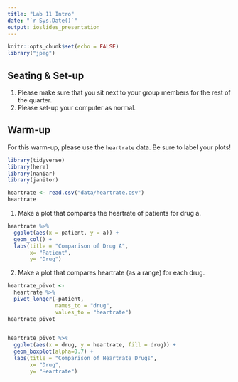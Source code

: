 ```yaml
---
title: "Lab 11 Intro"
date: "`r Sys.Date()`"
output: ioslides_presentation
---
```


```r
knitr::opts_chunk$set(echo = FALSE)
library("jpeg")
```

## Seating & Set-up
1. Please make sure that you sit next to your group members for the rest of the quarter.
2. Please set-up your computer as normal.

## Warm-up
For this warm-up, please use the `heartrate` data. Be sure to label your plots!

```r
library(tidyverse)
library(here)
library(naniar)
library(janitor)
```


```r
heartrate <- read.csv("data/heartrate.csv")
heartrate
```

1. Make a plot that compares the heartrate of patients for drug a.

```r
heartrate %>% 
  ggplot(aes(x = patient, y = a)) +
  geom_col() +
  labs(title = "Comparison of Drug A",
       x= "Patient",
       y= "Drug")
```

2. Make a plot that compares heartrate (as a range) for each drug.

```r
heartrate_pivot <- 
  heartrate %>% 
  pivot_longer(-patient,                  
               names_to = "drug",           
               values_to = "heartrate")
heartrate_pivot
                  
```

```r
heartrate_pivot %>% 
  ggplot(aes(x = drug, y = heartrate, fill = drug)) +
  geom_boxplot(alpha=0.7) +
  labs(title = "Comparison of Heartrate Drugs",
       x= "Drug",
       y= "Heartrate")
```

